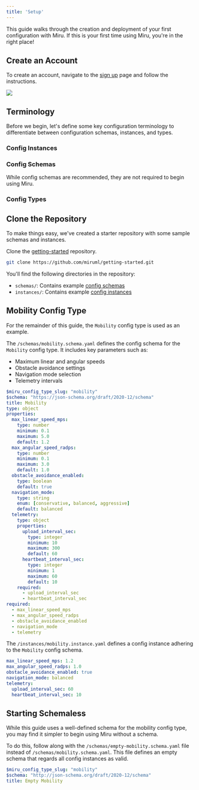 ```yaml
---
title: 'Setup'
---
```



This guide walks through the creation and deployment of your first configuration with Miru. If this is your first time using Miru, you're in the right place!

## Create an Account
To create an account, navigate to the [sign up](https://configs.miruml.com/signup) page and follow the instructions. 

<Frame>
    <img src="/images/getting-started/signup-page.png" />
</Frame>

## Terminology 

Before we begin, let's define some key configuration terminology to differentiate between configuration schemas, instances, and types.

### Config Instances
<ConfigInstanceDefinition />

### Config Schemas
<ConfigSchemaDefinition />

<Note>
  While config schemas are recommended, they are not required to begin using Miru.
</Note>

### Config Types
<ConfigTypeDefinition />

## Clone the Repository
To make things easy, we've created a starter repository with some sample schemas and instances. 

Clone the [getting-started](https://github.com/miruml/getting-started) repository.

```bash
git clone https://github.com/miruml/getting-started.git
```

You'll find the following directories in the repository:
- `schemas/`: Contains example [config schemas](/docs/home/basics/vocabulary#config-schema)
- `instances/`: Contains example [config instances](/docs/home/basics/vocabulary#config-instance)

## Mobility Config Type

For the remainder of this guide, the `Mobility` config type is used as an example.

The `/schemas/mobility.schema.yaml` defines the config schema for the `Mobility` config type. 
It includes key parameters such as:
- Maximum linear and angular speeds
- Obstacle avoidance settings
- Navigation mode selection
- Telemetry intervals

```yaml mobility.schema.yaml [expandable]
$miru_config_type_slug: "mobility"
$schema: "https://json-schema.org/draft/2020-12/schema"
title: Mobility
type: object
properties:
  max_linear_speed_mps:
    type: number
    minimum: 0.1
    maximum: 5.0
    default: 1.2
  max_angular_speed_radps:
    type: number
    minimum: 0.1
    maximum: 3.0
    default: 1.0
  obstacle_avoidance_enabled:
    type: boolean
    default: true
  navigation_mode:
    type: string
    enum: [conservative, balanced, aggressive]
    default: balanced
  telemetry:
    type: object
    properties:
      upload_interval_sec:
        type: integer
        minimum: 10
        maximum: 300
        default: 60
      heartbeat_interval_sec:
        type: integer
        minimum: 1
        maximum: 60
        default: 10
    required:
      - upload_interval_sec
      - heartbeat_interval_sec
required:
  - max_linear_speed_mps
  - max_angular_speed_radps
  - obstacle_avoidance_enabled
  - navigation_mode
  - telemetry
```

The `/instances/mobility.instance.yaml` defines a config instance adhering to the `Mobility` config schema. 

```yaml mobility.instance.yaml [expandable]
max_linear_speed_mps: 1.2
max_angular_speed_radps: 1.0
obstacle_avoidance_enabled: true
navigation_mode: balanced
telemetry:
  upload_interval_sec: 60
  heartbeat_interval_sec: 10
```

## Starting Schemaless
While this guide uses a well-defined schema for the mobility config type, you may find it simpler to begin using Miru without a schema.

To do this, follow along with the `/schemas/empty-mobility.schema.yaml` file instead of `/schemas/mobility.schema.yaml`. This file defines an empty schema that regards all config instances as valid.

```yaml empty-mobility.schema.yaml
$miru_config_type_slug: "mobility"
$schema: "http://json-schema.org/draft/2020-12/schema"
title: Empty Mobility
```